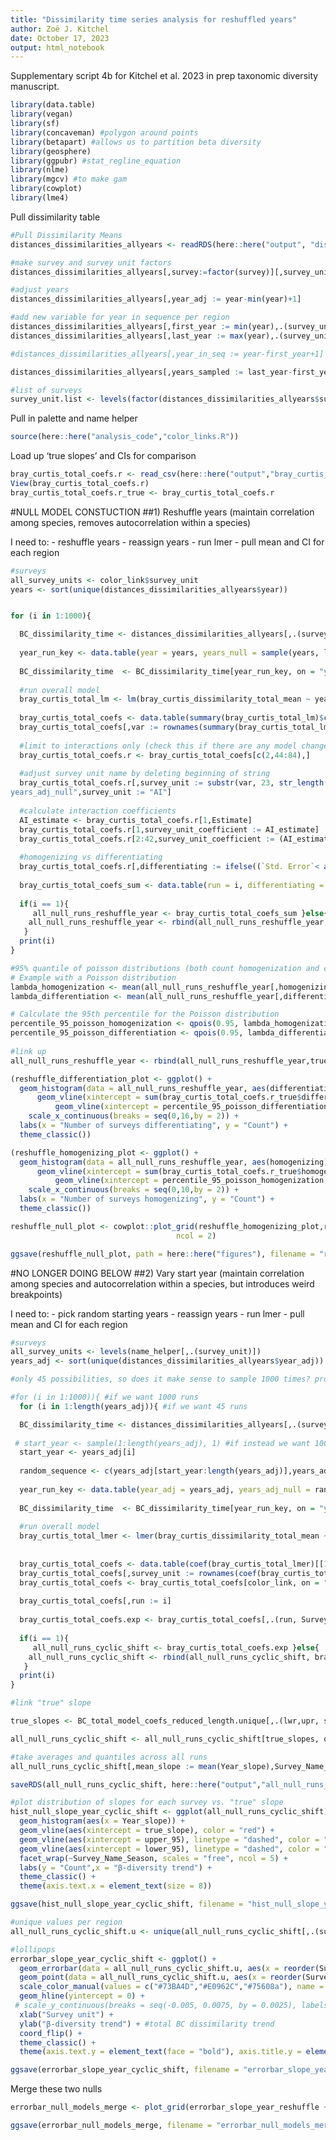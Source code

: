 ```yaml
---
title: "Dissimilarity time series analysis for reshuffled years"
author: Zoë J. Kitchel
date: October 17, 2023
output: html_notebook
---
```


Supplementary script 4b for Kitchel et al. 2023 in prep taxonomic diversity manuscript.

```r
library(data.table)
library(vegan)
library(sf)
library(concaveman) #polygon around points
library(betapart) #allows us to partition beta diversity
library(geosphere)
library(ggpubr) #stat_regline_equation
library(nlme)
library(mgcv) #to make gam
library(cowplot)
library(lme4)

```

Pull dissimilarity table
```r
#Pull Dissimilarity Means
distances_dissimilarities_allyears <- readRDS(here::here("output", "dissimilarities", "distances_dissimilarities_allyears.rds"))

#make survey and survey unit factors
distances_dissimilarities_allyears[,survey:=factor(survey)][,survey_unit:=factor(survey_unit)]

#adjust years
distances_dissimilarities_allyears[,year_adj := year-min(year)+1]

#add new variable for year in sequence per region
distances_dissimilarities_allyears[,first_year := min(year),.(survey_unit)]
distances_dissimilarities_allyears[,last_year := max(year),.(survey_unit)]

#distances_dissimilarities_allyears[,year_in_seq := year-first_year+1]

distances_dissimilarities_allyears[,years_sampled := last_year-first_year+1]

#list of surveys
survey_unit.list <- levels(factor(distances_dissimilarities_allyears$survey_unit))


```
 
 Pull in palette and name helper
```r
source(here::here("analysis_code","color_links.R"))
```

Load up 'true slopes' and CIs for comparison
```r

bray_curtis_total_coefs.r <- read_csv(here::here("output","bray_curtis_total_coefs.r.csv"))
View(bray_curtis_total_coefs.r)
bray_curtis_total_coefs.r_true <- bray_curtis_total_coefs.r
```


#NULL MODEL CONSTUCTION
##1) Reshuffle years (maintain correlation among species, removes autocorrelation within a species)

I need to:
- reshuffle years
- reassign years
- run lmer
- pull mean and CI for each region
```r
#surveys
all_survey_units <- color_link$survey_unit
years <- sort(unique(distances_dissimilarities_allyears$year))


for (i in 1:1000){

  BC_dissimilarity_time <- distances_dissimilarities_allyears[,.(survey_unit, year, year_adj, bray_curtis_dissimilarity_total_mean)]
  
  year_run_key <- data.table(year = years, years_null = sample(years, length(years), replace = F))
  
  BC_dissimilarity_time  <- BC_dissimilarity_time[year_run_key, on = "year"]
  
  #run overall model
  bray_curtis_total_lm <- lm(bray_curtis_dissimilarity_total_mean ~ years_null * survey_unit,data = BC_dissimilarity_time)
    
  bray_curtis_total_coefs <- data.table(summary(bray_curtis_total_lm)$coefficients)
  bray_curtis_total_coefs[,var := rownames(summary(bray_curtis_total_lm)$coefficients)]
  
  #limit to interactions only (check this if there are any model changes!) row 2 and rows 44:84
  bray_curtis_total_coefs.r <- bray_curtis_total_coefs[c(2,44:84),]
  
  #adjust survey unit name by deleting beginning of string
  bray_curtis_total_coefs.r[,survey_unit := substr(var, 23, str_length(var))][var == "	
years_adj_null",survey_unit := "AI"]
  
  #calculate interaction coefficients
  AI_estimate <- bray_curtis_total_coefs.r[1,Estimate]
  bray_curtis_total_coefs.r[1,survey_unit_coefficient := AI_estimate]
  bray_curtis_total_coefs.r[2:42,survey_unit_coefficient := (AI_estimate + Estimate)]
  
  #homogenizing vs differentiating
  bray_curtis_total_coefs.r[,differentiating := ifelse((`Std. Error`< abs(survey_unit_coefficient) & survey_unit_coefficient > 0),1,0)][,homogenizing := ifelse((`Std. Error`< abs(survey_unit_coefficient) & survey_unit_coefficient < 0),1,0)]
  
  bray_curtis_total_coefs_sum <- data.table(run = i, differentiating = sum(  bray_curtis_total_coefs.r$differentiating), homogenizing = sum(  bray_curtis_total_coefs.r$homogenizing))
  
  if(i == 1){
     all_null_runs_reshuffle_year <- bray_curtis_total_coefs_sum }else{
    all_null_runs_reshuffle_year <- rbind(all_null_runs_reshuffle_year, bray_curtis_total_coefs_sum)
   }
  print(i)
}

#95% quantile of poisson distributions (both count homogenization and count differentiation)
# Example with a Poisson distribution
lambda_homogenization <- mean(all_null_runs_reshuffle_year[,homogenizing])
lambda_differentiation <- mean(all_null_runs_reshuffle_year[,differentiating])

# Calculate the 95th percentile for the Poisson distribution
percentile_95_poisson_homogenization <- qpois(0.95, lambda_homogenization)
percentile_95_poisson_differentiation <- qpois(0.95, lambda_differentiation)
    
#link up
all_null_runs_reshuffle_year <- rbind(all_null_runs_reshuffle_year,true_slopes)

(reshuffle_differentiation_plot <- ggplot() +
  geom_histogram(data = all_null_runs_reshuffle_year, aes(differentiating), binwidth = 1) +
      geom_vline(xintercept = sum(bray_curtis_total_coefs.r_true$differentiating), color = "red") +
          geom_vline(xintercept = percentile_95_poisson_differentiation, linetype = "dashed") +
    scale_x_continuous(breaks = seq(0,16,by = 2)) +
  labs(x = "Number of surveys differentiating", y = "Count") +
  theme_classic())

(reshuffle_homogenizing_plot <- ggplot() +
  geom_histogram(data = all_null_runs_reshuffle_year, aes(homogenizing), binwidth = 1) +
      geom_vline(xintercept = sum(bray_curtis_total_coefs.r_true$homogenizing), color = "red") +
          geom_vline(xintercept = percentile_95_poisson_homogenization, linetype = "dashed") +
    scale_x_continuous(breaks = seq(0,10,by = 2)) +
  labs(x = "Number of surveys homogenizing", y = "Count") +
  theme_classic())

reshuffle_null_plot <- cowplot::plot_grid(reshuffle_homogenizing_plot,reshuffle_differentiation_plot, 
                                     ncol = 2)

ggsave(reshuffle_null_plot, path = here::here("figures"), filename = "reshuffle_null_plot.jpg", width = 6.5, height = 3)

```














#NO LONGER DOING BELOW
##2) Vary start year (maintain correlation among species and autocorrelation within a species, but introduces weird breakpoints)

I need to:
- pick random starting years
- reassign years
- run lmer
- pull mean and CI for each region
```r
#surveys
all_survey_units <- levels(name_helper[,.(survey_unit)])
years_adj <- sort(unique(distances_dissimilarities_allyears$year_adj))

#only 45 possibilities, so does it make sense to sample 1000 times? probably not?

#for (i in 1:1000)){ #if we want 1000 runs
  for (i in 1:length(years_adj)){ #if we want 45 runs

  BC_dissimilarity_time <- distances_dissimilarities_allyears[,.(survey_unit, year, year_adj, bray_curtis_dissimilarity_total_mean)]
  
 # start_year <- sample(1:length(years_adj), 1) #if instead we want 1000 random runs
  start_year <- years_adj[i]
  
  random_sequence <- c(years_adj[start_year:length(years_adj)],years_adj[1:start_year-1])
  
  year_run_key <- data.table(year_adj = years_adj, years_adj_null = random_sequence)
  
  BC_dissimilarity_time  <- BC_dissimilarity_time[year_run_key, on = "year_adj"]
  
  #run overall model
  bray_curtis_total_lmer <- lmer(bray_curtis_dissimilarity_total_mean ~ years_adj_null + (1 + years_adj_null|survey_unit),data = BC_dissimilarity_time)
  
    
  bray_curtis_total_coefs <- data.table(coef(bray_curtis_total_lmer)[[1]])
  bray_curtis_total_coefs[,survey_unit := rownames(coef(bray_curtis_total_lmer)[[1]])][,Year_slope := signif(years_adj_null,3)][,Intercept := signif(`(Intercept)`,3)]
  bray_curtis_total_coefs <- bray_curtis_total_coefs[color_link, on = "survey_unit"]
  
  bray_curtis_total_coefs[,run := i]
  
  bray_curtis_total_coefs.exp <- bray_curtis_total_coefs[,.(run, Survey_Name_Season, survey_unit, Intercept, Year_slope)]
  
  if(i == 1){
     all_null_runs_cyclic_shift <- bray_curtis_total_coefs.exp }else{
    all_null_runs_cyclic_shift <- rbind(all_null_runs_cyclic_shift, bray_curtis_total_coefs.exp)
   }
  print(i)
}

#link "true" slope

true_slopes <- BC_total_model_coefs_reduced_length.unique[,.(lwr,upr, survey_unit, year_adj, Directional_Change, significant, Directional_Change_sig, trend_color)]

all_null_runs_cyclic_shift <- all_null_runs_cyclic_shift[true_slopes, on = "survey_unit"]

#take averages and quantiles across all runs
all_null_runs_cyclic_shift[,mean_slope := mean(Year_slope),Survey_Name_Season][,upper_95 := quantile(Year_slope,0.975),Survey_Name_Season][,lower_95 := quantile(Year_slope,0.025),Survey_Name_Season][,true_slope := year_adj]

saveRDS(all_null_runs_cyclic_shift, here::here("output","all_null_runs_cyclic_shift.Rds"))

#plot distribution of slopes for each survey vs. "true" slope
hist_null_slope_year_cyclic_shift <- ggplot(all_null_runs_cyclic_shift) +
  geom_histogram(aes(x = Year_slope)) +
  geom_vline(aes(xintercept = true_slope), color = "red") +
  geom_vline(aes(xintercept = upper_95), linetype = "dashed", color = "grey") +
  geom_vline(aes(xintercept = lower_95), linetype = "dashed", color = "grey") +
  facet_wrap(~Survey_Name_Season, scales = "free", ncol = 5) +
  labs(y = "Count",x = "β-diversity trend") +
  theme_classic() +
  theme(axis.text.x = element_text(size = 8))

ggsave(hist_null_slope_year_cyclic_shift, filename = "hist_null_slope_year_cyclic_shift.jpg", path = here::here("figures"), height = 10, width = 12)

#unique values per region
all_null_runs_cyclic_shift.u <- unique(all_null_runs_cyclic_shift[,.(survey_unit, Survey_Name_Season,mean_slope, upper_95, lower_95, true_slope, lwr, upr, Directional_Change, significant, Directional_Change_sig, trend_color)])

#lollipops
errorbar_slope_year_cyclic_shift <- ggplot() +
  geom_errorbar(data = all_null_runs_cyclic_shift.u, aes(x = reorder(Survey_Name_Season, true_slope) , y = mean_slope, label = Survey_Name_Season, ymin = lower_95, ymax = upper_95), color = "grey50", width = 0) + #add confidence intervals
  geom_point(data = all_null_runs_cyclic_shift.u, aes(x = reorder(Survey_Name_Season, true_slope) , y = true_slope, label = Survey_Name_Season, color = Directional_Change_sig), shape = 18, size = 3) +
  scale_color_manual(values = c("#73BA4D","#E0962C","#75608a"), name = "Dissimilarity trend", guide="none") +
  geom_hline(yintercept = 0) +
 # scale_y_continuous(breaks = seq(-0.005, 0.0075, by = 0.0025), labels = c("-0.005","","0", "", "0.005",  "")) +
  xlab("Survey unit") +
  ylab("β-diversity trend") + #total BC dissimilarity trend
  coord_flip() +
  theme_classic() +
  theme(axis.text.y = element_text(face = "bold"), axis.title.y = element_blank(), axis.text.x = element_text(size = 15), axis.title.x = element_text(size = 15), legend.position = c(0.1,0.8), legend.direction = "vertical", legend.text = element_text(size = 15), legend.title = element_text(size = 16))

ggsave(errorbar_slope_year_cyclic_shift, filename = "errorbar_slope_year_cyclic_shift.jpg", path = here::here("figures"), height = 5, width = 5)

```
Merge these two nulls
```r

errorbar_null_models_merge <- plot_grid(errorbar_slope_year_reshuffle + theme(axis.title.x = element_blank(), axis.text.x =element_blank()), errorbar_slope_year_cyclic_shift, ncol = 1, labels = c("a.","b."), vjust = 1, hjust = -0.2)

ggsave(errorbar_null_models_merge, filename = "errorbar_null_models_merge.jpg", path = here::here("figures"), height = 9, width = 10)
```

